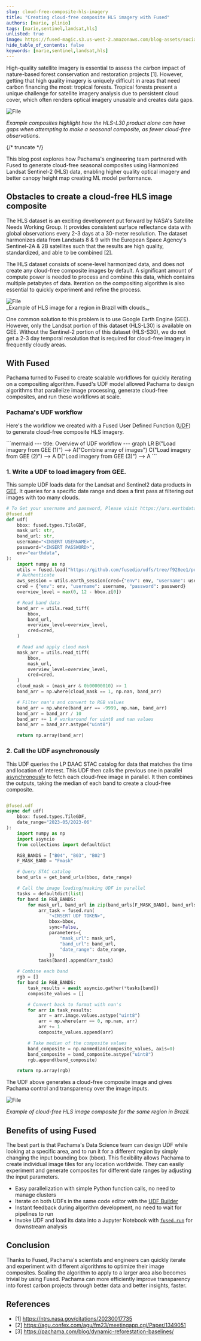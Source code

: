```yaml
---
slug: cloud-free-composite-hls-imagery
title: "Creating cloud-free composite HLS imagery with Fused"
authors: [marie, plinio]
tags: [marie,sentinel,landsat,hls]
unlisted: true
image: https://fused-magic.s3.us-west-2.amazonaws.com/blog-assets/social_marie.png
hide_table_of_contents: false
keywords: [marie,sentinel,landsat,hls]
---
```


High-quality satellite imagery is essential to assess the carbon impact of nature-based forest conservation and restoration projects [1]. However, getting that high quality imagery is uniquely difficult in areas that need carbon financing the most: tropical forests. Tropical forests present a unique challenge for satellite imagery analysis due to persistent cloud cover, which often renders optical imagery unusable and creates data gaps.



<div style={{textAlign: 'center'}}>
<img src={ImageCloud} alt="File" style={{}} />
</div>

_Example composites highlight how the HLS-L30 product alone can have gaps when attempting to make a seasonal composite, as fewer cloud-free observations._



{/* truncate */}


This blog post explores how Pachama's engineering team partnered with Fused to generate cloud-free seasonal composites using Harmonized Landsat Sentinel-2 (HLS) data, enabling higher quality optical imagery and better canopy height map creating ML model performance.




## Obstacles to create a cloud-free HLS image composite

The HLS dataset is an exciting development put forward by NASA's Satellite Needs Working Group. It provides consistent surface reflectance data with global observations every 2-3 days at a 30-meter resolution. The dataset harmonizes data from Landsats 8 & 9 with the European Space Agency's Sentinel-2A & 2B satellites such that the results are high quality, standardized, and able to be combined [2].

The HLS dataset consists of scene-level harmonized data, and does not create any cloud-free composite images by default. A significant amount of compute power is needed to process and combine this data, which contains multiple petabytes of data. Iteration on the compositing algorithm is also essential to quickly experiment and refine the process.


<div style={{textAlign: 'center'}}>
<img src={ImageCloud2} alt="File" style={{}} />
</div>
_Example of HLS image for a region in Brazil with clouds._

One common solution to this problem is to use Google Earth Engine (GEE). However, only the Landsat portion of this dataset (HLS-L30) is available on GEE. Without the Sentinel-2 portion of this dataset (HLS-S30), we do not get a 2-3 day temporal resolution that is required for cloud-free imagery in frequently cloudy areas.



## With Fused

Pachama turned to Fused to create scalable workflows for quickly iterating on a compositing algorithm. Fused's UDF model allowed Pachama to design algorithms that parallelize image processing, generate cloud-free composites, and run these workflows at scale.




### Pachama's UDF workflow

Here's the workflow we created with a Fused User Defined Function ([UDF](/core-concepts/write/)) to generate cloud-free composite HLS imagery.




<div style={{ textAlign: 'center' }}>
```mermaid
---
title: Overview of UDF workflow
---
graph LR
    B("Load imagery from GEE (1)")  -->  A("Combine array of images")
    C("Load imagery from GEE (2)")  -->  A
    D("Load imagery from GEE (3)")  -->  A
```
</div>

### 1. Write a UDF to load imagery from GEE.

This sample UDF loads data for the Landsat and Sentinel2 data products in [GEE](/user-guide/in/gee/). It queries for a specific date range and does a first pass at filtering out images with too many clouds.

```python showLineNumber
# To Get your username and password, Please visit https://urs.earthdata.nasa.gov
@fused.udf
def udf(
    bbox: fused.types.TileGDF,
    mask_url: str,
    band_url: str,
    username="<INSERT USERNAME>",
    password="<INSERT PASSWORD>",
    env="earthdata",
):
    import numpy as np
    utils = fused.load("https://github.com/fusedio/udfs/tree/f928ee1/public/common/").utils
    # Authenticate
    aws_session = utils.earth_session(cred={"env": env, "username": username, "password": password})
    cred = {"env": env, "username": username, "password": password}
    overview_level = max(0, 12 - bbox.z[0])

    # Read band data
    band_arr = utils.read_tiff(
        bbox,
        band_url,
        overview_level=overview_level,
        cred=cred,
    )

    # Read and apply cloud mask
    mask_arr = utils.read_tiff(
        bbox,
        mask_url,
        overview_level=overview_level,
        cred=cred,
    )
    cloud_mask = (mask_arr & 0b00000010) >> 1
    band_arr = np.where(cloud_mask == 1, np.nan, band_arr)

    # Filter nan's and convert to RGB values
    band_arr = np.where(band_arr == -9999, np.nan, band_arr)
    band_arr = band_arr / 10
    band_arr += 1 # workaround for uint8 and nan values
    band_arr = band_arr.astype("uint8")

    return np.array(band_arr)
```

### 2. Call the UDF asynchronously

This UDF queries the LP DAAC STAC catalog for data that matches the time and location of interest. This UDF then calls the previous one in parallel [asynchronously](/core-concepts/async/) to fetch each cloud-free image in parallel. It then combines the outputs, taking the median of each band to create a cloud-free composite.


```python showLineNumber

@fused.udf
async def udf(
    bbox: fused.types.TileGDF,
    date_range="2023-05/2023-06"
):
    import numpy as np
    import asyncio
    from collections import defaultdict

    RGB_BANDS = ["B04", "B03", "B02"]
    F_MASK_BAND = "Fmask"

    # Query STAC catalog
    band_urls = get_band_urls(bbox, date_range)

    # Call the image loading/masking UDF in parallel
    tasks = defaultdict(list)
    for band in RGB_BANDS:
        for mask_url, band_url in zip(band_urls[F_MASK_BAND], band_urls[band]):
            arr_task = fused.run(
                "<INSERT UDF TOKEN>",
                bbox=bbox,
                sync=False,
                parameters={
                    "mask_url": mask_url,
                    "band_url": band_url,
                    "date_range": date_range,
                })
            tasks[band].append(arr_task)

    # Combine each band
    rgb = []
    for band in RGB_BANDS:
        task_results = await asyncio.gather(*tasks[band])
        composite_values = []

        # Convert back to format with nan's
        for arr in task_results:
            arr = arr.image.values.astype("uint8")
            arr = np.where(arr == 0, np.nan, arr)
            arr += 1
            composite_values.append(arr)

        # Take median of the composite values
        band_composite = np.nanmedian(composite_values, axis=0)
        band_composite = band_composite.astype("uint8")
        rgb.append(band_composite)

    return np.array(rgb)
```

The UDF above generates a cloud-free composite image and gives Pachama control and transparency over the image inputs.



<div style={{textAlign: 'center'}}>
<img src={ImageClear2} alt="File" style={{}} />
</div>

_Example of cloud-free HLS image composite for the same region in Brazil._


## Benefits of using Fused

The best part is that Pachama's Data Science team can design UDF while looking at a specific area, and to run it for a different region by simply changing the input bounding box (bbox). This flexibility allows Pachama to create individual image tiles for any location worldwide. They can easily experiment and generate composites for different date ranges by adjusting the input parameters.

- Easy parallelization with simple Python function calls, no need to manage clusters
- Iterate on both UDFs in the same code editor with the [UDF Builder](/workbench/udf-builder/)
- Instant feedback during algorithm development, no need to wait for pipelines to run
- Invoke UDF and load its data into a Jupyter Notebook with [`fused.run`](/core-concepts/run/#ways-to-run-a-udf) for downstream analysis


## Conclusion

Thanks to Fused, Pachama's scientists and engineers can quickly iterate and experiment with different algorithms to optimize their image composites. Scaling the algorithm to apply to a larger area also becomes trivial by using Fused. Pachama can more efficiently improve transparency into forest carbon projects through better data and better insights, faster.

## References

- [1] https://ntrs.nasa.gov/citations/20230017735
- [2] https://agu.confex.com/agu/fm23/meetingapp.cgi/Paper/1349051
- [3] https://pachama.com/blog/dynamic-reforestation-baselines/
